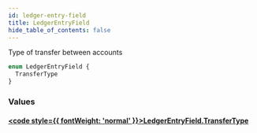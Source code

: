 ```yaml
---
id: ledger-entry-field
title: LedgerEntryField
hide_table_of_contents: false
---
```








Type of transfer between accounts

```graphql
enum LedgerEntryField {
  TransferType
}
```


### Values

#### [<code style={{ fontWeight: 'normal' }}>LedgerEntryField.<b>TransferType</b></code>](#) 
> 
> 





